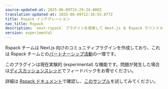 ```yaml
---
source-updated-at: 2025-06-09T15:29:24.000Z
translation-updated-at: 2025-06-09T22:16:55.877Z
title: Rspack インテグレーション
nav_title: Rspack
description: `next-rspack` プラグインを使用して Next.js を Rspack でバンドルします。
version: experimental
---
```


Rspack チームは Next.js 向けのコミュニティプラグインを作成しており、これは Rspack チームとの[パートナーシップ活動](https://rspack.rs/blog/rspack-next-partner)の一環です。

このプラグインは現在実験的 (experimental) な機能です。問題が発生した場合は[ディスカッションスレッド](https://github.com/vercel/next.js/discussions/77800)でフィードバックをお寄せください。

詳細は [Rspack ドキュメント](https://rspack.rs/guide/tech/next)で確認し、[このサンプル](https://github.com/vercel/next.js/tree/canary/examples/with-rspack)を試してみてください。